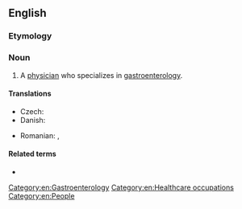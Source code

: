 ==English==

===Etymology===
{{suffix|en|gastroenterology|ist}}

===Noun===
{{en-noun}}

# A [[physician]] who specializes in [[gastroenterology]].

====Translations====
{{trans-top|physician who specializes in gastroenterology}}
* Czech: {{t|cs|gastroenterolog|m}}
* Danish: {{t|da|gastroenterolog|c}}
{{trans-mid}}
* Romanian: {{t+|ro|gastroenterolog|m}}, {{t+|ro|gastroenterologă|f}}
{{trans-bottom}}

====Related terms====
* {{l|en|gastroenterology}}

[[Category:en:Gastroenterology]]
[[Category:en:Healthcare occupations]]
[[Category:en:People]]